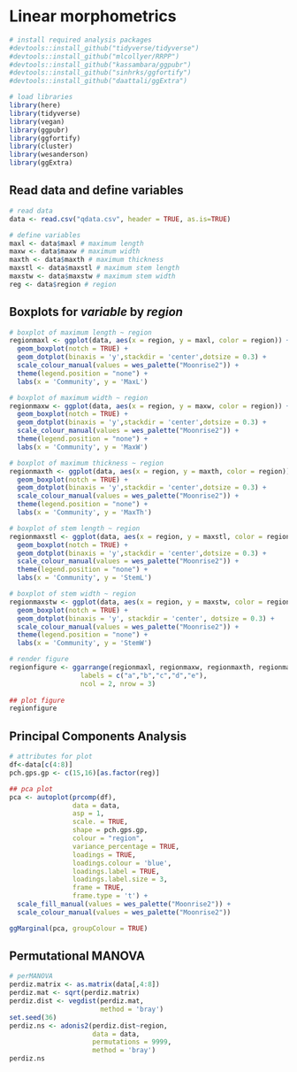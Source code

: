 # Linear morphometrics

```r
# install required analysis packages
#devtools::install_github("tidyverse/tidyverse")
#devtools::install_github("mlcollyer/RRPP")
#devtools::install_github("kassambara/ggpubr")
#devtools::install_github("sinhrks/ggfortify")
#devtools::install_github("daattali/ggExtra")

# load libraries
library(here)
library(tidyverse)
library(vegan)
library(ggpubr)
library(ggfortify)
library(cluster)
library(wesanderson)
library(ggExtra)
```

## Read data and define variables

```r
# read data
data <- read.csv("qdata.csv", header = TRUE, as.is=TRUE)

# define variables
maxl <- data$maxl # maximum length
maxw <- data$maxw # maximum width
maxth <- data$maxth # maximum thickness
maxstl <- data$maxstl # maximum stem length
maxstw <- data$maxstw # maximum stem width
reg <- data$region # region
```

## Boxplots for _variable_ by _region_

```r
# boxplot of maximum length ~ region
regionmaxl <- ggplot(data, aes(x = region, y = maxl, color = region)) + 
  geom_boxplot(notch = TRUE) +
  geom_dotplot(binaxis = 'y',stackdir = 'center',dotsize = 0.3) +
  scale_colour_manual(values = wes_palette("Moonrise2")) +
  theme(legend.position = "none") +
  labs(x = 'Community', y = 'MaxL')

# boxplot of maximum width ~ region
regionmaxw <- ggplot(data, aes(x = region, y = maxw, color = region)) + 
  geom_boxplot(notch = TRUE) +
  geom_dotplot(binaxis = 'y',stackdir = 'center',dotsize = 0.3) +
  scale_colour_manual(values = wes_palette("Moonrise2")) +
  theme(legend.position = "none") +
  labs(x = 'Community', y = 'MaxW')

# boxplot of maximum thickness ~ region
regionmaxth <- ggplot(data, aes(x = region, y = maxth, color = region)) + 
  geom_boxplot(notch = TRUE) +
  geom_dotplot(binaxis = 'y',stackdir = 'center',dotsize = 0.3) +
  scale_colour_manual(values = wes_palette("Moonrise2")) +
  theme(legend.position = "none") +
  labs(x = 'Community', y = 'MaxTh')

# boxplot of stem length ~ region
regionmaxstl <- ggplot(data, aes(x = region, y = maxstl, color = region)) + 
  geom_boxplot(notch = TRUE) +
  geom_dotplot(binaxis = 'y',stackdir = 'center',dotsize = 0.3) +
  scale_colour_manual(values = wes_palette("Moonrise2")) +
  theme(legend.position = "none") +
  labs(x = 'Community', y = 'StemL')

# boxplot of stem width ~ region
regionmaxstw <- ggplot(data, aes(x = region, y = maxstw, color = region)) + 
  geom_boxplot(notch = TRUE) +
  geom_dotplot(binaxis = 'y', stackdir = 'center', dotsize = 0.3) +
  scale_colour_manual(values = wes_palette("Moonrise2")) +
  theme(legend.position = "none") +
  labs(x = 'Community', y = 'StemW')

# render figure
regionfigure <- ggarrange(regionmaxl, regionmaxw, regionmaxth, regionmaxstl, regionmaxstw,
                  labels = c("a","b","c","d","e"),
                  ncol = 2, nrow = 3)
              
## plot figure
regionfigure
```

## Principal Components Analysis

```r
# attributes for plot
df<-data[c(4:8)]
pch.gps.gp <- c(15,16)[as.factor(reg)]

## pca plot
pca <- autoplot(prcomp(df),
                data = data,
                asp = 1,
                scale. = TRUE,
                shape = pch.gps.gp,
                colour = "region",
                variance_percentage = TRUE,
                loadings = TRUE, 
                loadings.colour = 'blue',
                loadings.label = TRUE,
                loadings.label.size = 3,
                frame = TRUE,
                frame.type = 't') +
  scale_fill_manual(values = wes_palette("Moonrise2")) +
  scale_colour_manual(values = wes_palette("Moonrise2"))

ggMarginal(pca, groupColour = TRUE)
```

## Permutational MANOVA

```r
# perMANOVA
perdiz.matrix <- as.matrix(data[,4:8])
perdiz.mat <- sqrt(perdiz.matrix)
perdiz.dist <- vegdist(perdiz.mat,
                       method = 'bray')
set.seed(36)
perdiz.ns <- adonis2(perdiz.dist~region,
                     data = data,
                     permutations = 9999,
                     method = 'bray')
perdiz.ns
```
